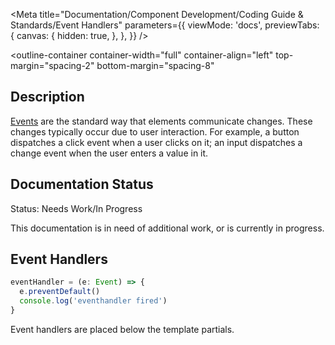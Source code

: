 
<Meta
  title="Documentation/Component Development/Coding Guide & Standards/Event Handlers"
  parameters={{
    viewMode: 'docs',
    previewTabs: {
      canvas: {
        hidden: true,
      },
    },
  }}
/>

<outline-container
  container-width="full"
  container-align="left"
  top-margin="spacing-2"
  bottom-margin="spacing-8"
>
  ## Description
  [Events](https://lit.dev/docs/components/events/) are the standard way that elements communicate changes. 
  These changes typically occur due to user interaction. 
  For example, a button dispatches a click event when a user clicks on it; 
  an input dispatches a change event when the user enters a value in it.

  ## Documentation Status
  <outline-core-alert status="warning" >
    <span slot="header">Status: Needs Work/In Progress</span>
    <p>
      This documentation is in need of additional work, or is currently in progress.
    </p>
  </outline-core-alert>
</outline-container>

## Event Handlers

```typescript
eventHandler = (e: Event) => { 
  e.preventDefault()   
  console.log('eventhandler fired')
}
```

Event handlers are placed below the template partials.
